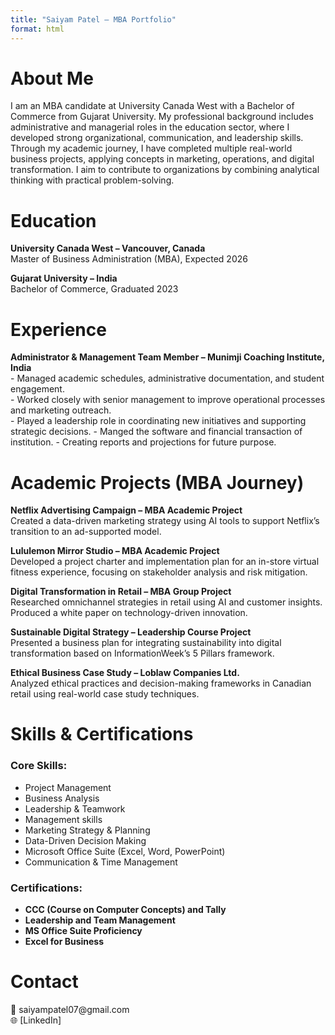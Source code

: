 ```yaml
---
title: "Saiyam Patel – MBA Portfolio"
format: html
---
```


# About Me
I am an MBA candidate at University Canada West with a Bachelor of Commerce from Gujarat University. My professional background includes administrative and managerial roles in the education sector, where I developed strong organizational, communication, and leadership skills. Through my academic journey, I have completed multiple real-world business projects, applying concepts in marketing, operations, and digital transformation. I aim to contribute to organizations by combining analytical thinking with practical problem-solving.

# Education
**University Canada West – Vancouver, Canada**  
Master of Business Administration (MBA), Expected 2026  

**Gujarat University – India**  
Bachelor of Commerce, Graduated 2023

# Experience
**Administrator & Management Team Member – Munimji Coaching Institute, India**  
- Managed academic schedules, administrative documentation, and student engagement.  
- Worked closely with senior management to improve operational processes and marketing outreach.  
- Played a leadership role in coordinating new initiatives and supporting strategic decisions.
- Manged the software and financial transaction of institution.
- Creating reports and projections for future purpose.

# Academic Projects (MBA Journey)
**Netflix Advertising Campaign – MBA Academic Project**  
Created a data-driven marketing strategy using AI tools to support Netflix's transition to an ad-supported model.

**Lululemon Mirror Studio – MBA Academic Project**  
Developed a project charter and implementation plan for an in-store virtual fitness experience, focusing on stakeholder analysis and risk mitigation.

**Digital Transformation in Retail – MBA Group Project**  
Researched omnichannel strategies in retail using AI and customer insights. Produced a white paper on technology-driven innovation.

**Sustainable Digital Strategy – Leadership Course Project**  
Presented a business plan for integrating sustainability into digital transformation based on InformationWeek’s 5 Pillars framework.

**Ethical Business Case Study – Loblaw Companies Ltd.**  
Analyzed ethical practices and decision-making frameworks in Canadian retail using real-world case study techniques.

# Skills & Certifications
### Core Skills:
- Project Management  
- Business Analysis  
- Leadership & Teamwork 
- Management skills 
- Marketing Strategy & Planning  
- Data-Driven Decision Making  
- Microsoft Office Suite (Excel, Word, PowerPoint)  
- Communication & Time Management

### Certifications:
- **CCC (Course on Computer Concepts) and Tally**
- **Leadership and Team Management** 
- **MS Office Suite Proficiency**
- **Excel for Business** 

# Contact
📧 saiyampatel07@gmail.com   
🌐 [LinkedIn]
